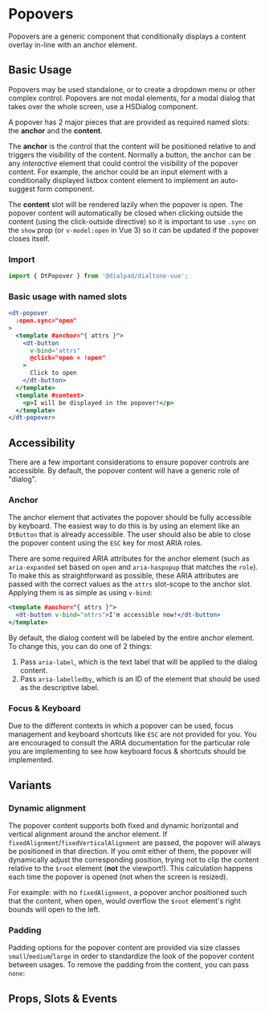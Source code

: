 
# Popovers

<Subtitle>
  Popovers are a generic component that conditionally displays a content overlay in-line with an anchor element.
</Subtitle>

## Basic Usage

Popovers may be used standalone, or to create a dropdown menu or other complex control. Popovers are not modal elements,
for a modal dialog that takes over the whole screen, use a HSDialog component.

A popover has 2 major pieces that are provided as required named slots: the **anchor** and the **content**.

The **anchor** is the control that the content will be positioned relative to and triggers the visibility of the
content. Normally a button, the anchor can be any *interactive* element that could control the visibility of the popover
content. For example, the anchor could be an input element with a conditionally displayed listbox content element to
implement an auto-suggest form component.

The **content** slot will be rendered lazily when the popover is open. The popover content will automatically be closed
when clicking outside the content (using the click-outside directive) so it is important to use `.sync` on the `show`
prop (or `v-model:open` in Vue 3) so it can be updated if the popover closes itself.

### Import

```jsx
import { DtPopover } from '@dialpad/dialtone-vue';
```

### Basic usage with named slots

```jsx
<dt-popover
  :open.sync="open"
>
  <template #anchor="{ attrs }">
    <dt-button
      v-bind="attrs"
      @click="open = !open"
    >
      Click to open
    </dt-button>
  </template>
  <template #content>
    <p>I will be displayed in the popover!</p>
  </template>
</dt-popover>
```

<Canvas>
  <Story id="elements-popovers--default" />
</Canvas>

## Accessibility

There are a few important considerations to ensure popover controls are accessible. By default, the popover content will
have a generic role of "dialog".

### Anchor

The anchor element that activates the popover should be fully accessible by keyboard. The easiest way to do this is by
using an element like an `DtButton` that is already accessible. The user should also be able to close the popover
content using the `ESC` key for most ARIA roles.

There are some required ARIA attributes for the anchor element (such as `aria-expanded` set based on `open` and
`aria-haspopup` that matches the `role`). To make this as straightforward as possible, these ARIA attributes are passed
with the correct values as the `attrs` slot-scope to the anchor slot. Applying them is as simple as using `v-bind`:

```jsx
<template #anchor="{ attrs }">
  <dt-button v-bind="attrs">I'm accessible now!</dt-button>
</template>
```

By default, the dialog content will be labeled by the entire anchor element. To change this, you can do one of 2 things:

1. Pass `aria-label`, which is the text label that will be applied to the dialog content.
2. Pass `aria-labelledby`, which is an ID of the element that should be used as the descriptive label.

### Focus & Keyboard

Due to the different contexts in which a popover can be used, focus management and keyboard shortcuts like `ESC` are not
provided for you. You are encouraged to consult the ARIA documentation for the particular role you are implementing to
see how keyboard focus & shortcuts should be implemented.

## Variants

### Dynamic alignment

The popover content supports both fixed and dynamic horizontal and vertical alignment around the anchor element. If
`fixedAlignment`/`fixedVerticalAlignment` are passed, the popover will always be positioned in that direction. If you
omit either of them, the popover will dynamically adjust the corresponding position, trying not to clip the content
relative to the `$root` element (**not** the viewport!). This calculation happens each time the popover is opened
(not when the screen is resized).

For example: with no `fixedAlignment`, a popover anchor positioned such that the content, when open, would overflow the
`$root` element's right bounds will open to the left.

<Canvas>
  <Story id="elements-popovers--fixed-right" />
</Canvas>

### Padding

Padding options for the popover content are provided via size classes `small`/`medium`/`large` in order to standardize
the look of the popover content between usages. To remove the padding from the content, you can pass `none`:

<Canvas>
  <Story id="elements-popovers--no-padding" />
</Canvas>

## Props, Slots & Events

<ArgsTable of={DtPopover} />
